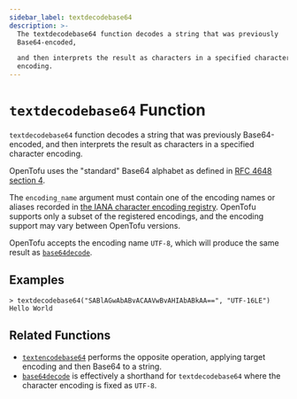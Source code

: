 ```yaml
---
sidebar_label: textdecodebase64
description: >-
  The textdecodebase64 function decodes a string that was previously
  Base64-encoded,

  and then interprets the result as characters in a specified character
  encoding.
---
```


# `textdecodebase64` Function

`textdecodebase64` function decodes a string that was previously Base64-encoded,
and then interprets the result as characters in a specified character encoding.

OpenTofu uses the "standard" Base64 alphabet as defined in
[RFC 4648 section 4](https://tools.ietf.org/html/rfc4648#section-4).

The `encoding_name` argument must contain one of the encoding names or aliases
recorded in
[the IANA character encoding registry](https://www.iana.org/assignments/character-sets/character-sets.xhtml).
OpenTofu supports only a subset of the registered encodings, and the encoding
support may vary between OpenTofu versions.

OpenTofu accepts the encoding name `UTF-8`, which will produce the same result
as [`base64decode`](/docs/language/functions/base64decode).

## Examples

```
> textdecodebase64("SABlAGwAbABvACAAVwBvAHIAbABkAA==", "UTF-16LE")
Hello World
```

## Related Functions

* [`textencodebase64`](/docs/language/functions/textencodebase64) performs the opposite operation,
  applying target encoding and then Base64 to a string.
* [`base64decode`](/docs/language/functions/base64decode) is effectively a shorthand for
  `textdecodebase64` where the character encoding is fixed as `UTF-8`.
